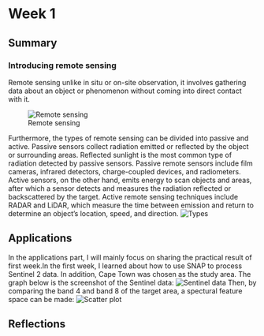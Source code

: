 # Week 1

## Summary

### Introducing remote sensing

Remote sensing unlike in situ or on-site observation, it involves gathering data about an object or phenomenon without coming into direct contact with it. 

![Remote sensing](Remote-Sensing-Process.jpg)

Furthermore, the types of remote sensing can be divided into passive and active. Passive sensors collect radiation emitted or reflected by the object or surrounding areas.  Reflected sunlight is the most common type of radiation detected by passive sensors.  Passive remote sensors include film cameras, infrared detectors, charge-coupled devices, and radiometers.  Active sensors, on the other hand, emits energy to scan objects and areas, after which a sensor detects and measures the radiation reflected or backscattered by the target.  Active remote sensing techniques include RADAR and LiDAR, which measure the time between emission and return to determine an object's location, speed, and direction. 
![Types](Types of remote sensing.jpg)



## Applications
In the applications part, I will mainly focus on sharing the practical result of first week.In the first week, I learned about how to use SNAP to process Sentinel 2 data. In addition, Cape Town was chosen as the study area. The graph below is the screenshot of the Sentinel data:
![Sentinel data](屏幕截图 2024-02-15 200519.jpg)
Then, by comparing the band 4 and band 8 of the target area, a spectural feature space can be made:
![Scatter plot](240216.jpg)

## Reflections
